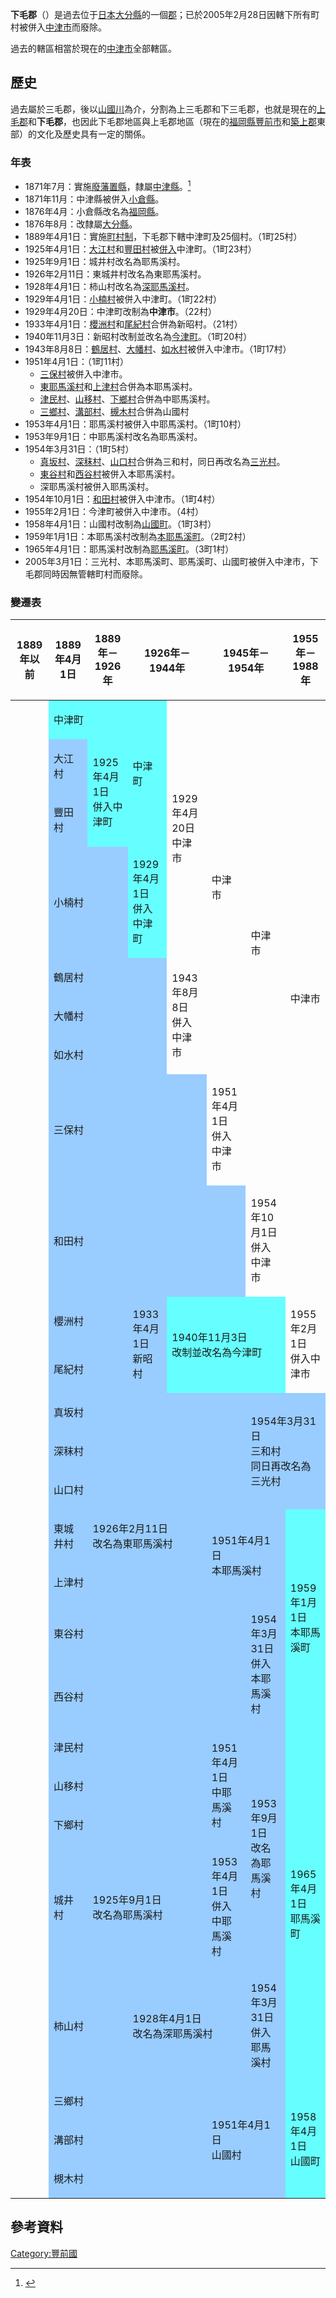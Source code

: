 {{日本郡 (廢除)|
| 郡 = 下毛郡
| 日文原名 = 下毛郡
| 平假名 = しもげぐん
| 羅馬字拼音 = Shimoge -gun
| 地圖=
| 廢除時間 = 2005年2月28日
| 廢除理由 = 無管轄町村
| 廢除時處置 = '''下毛郡''' → [[中津市|中津市]]
| 現在郡 = 
| 都道府縣 = 大分縣
| 編號 = 
| 町 = 3
| 村 = 1
| 經度 = 
| 緯度 = 
| 註記 = 
|}}
'''下毛郡'''（{{jpn|j=下毛郡|hg=しもげぐん|rm=Shimoge gun|f=y}}）是過去位于[[日本|日本]][[大分縣|大分縣]]的一個[[郡|郡]]；已於2005年2月28日因轄下所有町村被併入[[中津市|中津市]]而廢除。

過去的轄區相當於現在的[[中津市|中津市]]全部轄區。

== 歷史 ==
過去屬於三毛郡，後以[[山國川|山國川]]為介，分割為上三毛郡和下三毛郡，也就是現在的[[上毛郡|上毛郡]]和'''下毛郡'''，也因此下毛郡地區與上毛郡地區（現在的[[福岡縣|福岡縣]][[豐前市|豐前市]]和[[築上郡|築上郡]]東部）的文化及歷史具有一定的關係。

=== 年表 ===
* 1871年7月：實施[[廢藩置縣|廢藩置縣]]，隸屬[[中津縣|中津縣]]。<ref>{{Cite web| publisher=中津市政府| title=歷史| url=http://www.city-nakatsu.jp/modules/kikaku/index.php?id=8| accessdate=2008年11月9日| language=ja| deadurl=yes| archiveurl=https://web.archive.org/web/20081010201754/http://www.city-nakatsu.jp/modules/kikaku/index.php?id=8| archivedate=2008年10月10日}}</ref>
* 1871年11月：中津縣被併入[[小倉縣|小倉縣]]。
* 1876年4月：小倉縣改名為[[福岡縣|福岡縣]]。
* 1876年8月：改隸屬[[大分縣|大分縣]]。
* 1889年4月1日：實施[[町村制|町村制]]，下毛郡下轄中津町及25個村。（1町25村）
* 1925年4月1日：[[大江村|大江村]]和[[豐田村|豐田村]]被[[市町村合併|併入]]中津町。（1町23村）
* 1925年9月1日：城井村改名為耶馬溪村。
* 1926年2月11日：東城井村改名為東耶馬溪村。
* 1928年4月1日：柿山村改名為[[深耶馬溪村|深耶馬溪村]]。
* 1929年4月1日：[[小楠村|小楠村]]被併入中津町。（1町22村）
* 1929年4月20日：中津町改制為'''中津市'''。（22村）
* 1933年4月1日：[[櫻洲村|櫻洲村]]和[[尾紀村|尾紀村]]合併為新昭村。（21村）
* 1940年11月3日：新昭村改制並改名為[[今津町|今津町]]。（1町20村）
* 1943年8月8日：[[鶴居村_(大分縣)|鶴居村]]、[[大幡村|大幡村]]、[[如水村|如水村]]被併入中津市。（1町17村）
* 1951年4月1日：（1町11村）
** [[三保村|三保村]]被併入中津市。
** [[東耶馬溪村|東耶馬溪村]]和[[上津村|上津村]]合併為本耶馬溪村。
** [[津民村|津民村]]、[[山移村|山移村]]、[[下鄉村|下鄉村]]合併為中耶馬溪村。
** [[三鄉村|三鄉村]]、[[溝部村|溝部村]]、[[槻木村|槻木村]]合併為山國村
* 1953年4月1日：耶馬溪村被併入中耶馬溪村。（1町10村）
* 1953年9月1日：中耶馬溪村改名為耶馬溪村。
* 1954年3月31日：（1町5村）
** [[真坂村|真坂村]]、[[深秣村|深秣村]]、[[山口村|山口村]]合併為三和村，同日再改名為[[三光村|三光村]]。
** [[東谷村|東谷村]]和[[西谷村|西谷村]]被併入本耶馬溪村。
** 深耶馬溪村被併入耶馬溪村。
* 1954年10月1日：[[和田村|和田村]]被併入中津市。（1町4村）
* 1955年2月1日：今津町被併入中津市。（4村）
* 1958年4月1日：山國村改制為[[山國町|山國町]]。（1町3村）
* 1959年1月1日：本耶馬溪村改制為[[本耶馬溪町|本耶馬溪町]]。（2町2村）
* 1965年4月1日：耶馬溪村改制為[[耶馬溪町|耶馬溪町]]。（3町1村）
* 2005年3月1日：三光村、本耶馬溪町、耶馬溪町、山國町被併入中津市，下毛郡同時因無管轄町村而廢除。

=== 變遷表 ===
{| class="wikitable" style="font-size:x-small"
! 1889年以前
! 1889年4月1日
! 1889年－1926年
! colspan=2 | 1926年－1944年
! colspan=2 | 1945年－1954年
! 1955年－1988年
! 1988 - 現在
! 現在
|-
| 
| colspan=2 style="background-color:#6ff;" | 中津町
| rowspan=3 style="background-color:#6ff;" | 中津町
| rowspan=4 | 1929年4月20日<br />中津市
| rowspan=7 | 中津市
| rowspan=8 | 中津市
| rowspan=9 | 中津市
| rowspan=11 | 中津市
| rowspan=26 | 中津市
|-
| 
| style="background-color:#9cf;" | 大江村
| rowspan=2 style="background-color:#6ff;" | 1925年4月1日<br />併入中津町
|-
| 
| style="background-color:#9cf;" | 豐田村
|-
| 
| colspan=2 style="background-color:#9cf;" | 小楠村
| style="background-color:#6ff;" | 1929年4月1日<br />併入中津町
|-
| 
| colspan=3 style="background-color:#9cf;" | 鶴居村
| rowspan=3 | 1943年8月8日<br />併入中津市
|-
| 
| colspan=3 style="background-color:#9cf;" | 大幡村
|-
| 
| colspan=3 style="background-color:#9cf;" | 如水村
|-
| 
| colspan=4 style="background-color:#9cf;" | 三保村
| 1951年4月1日<br />併入中津市
|-
| 
| colspan=5 style="background-color:#9cf;" | 和田村
| 1954年10月1日<br />併入中津市
|-
| 
| colspan=2 style="background-color:#9cf;" | 櫻洲村
| rowspan=2 style="background-color:#9cf;" | 1933年4月1日<br />新昭村
| rowspan=2 colspan=3 style="background-color:#6ff;" | 1940年11月3日<br />改制並改名為今津町
| rowspan=2 | 1955年2月1日<br />併入中津市
|-
| 
| colspan=2 style="background-color:#9cf;" | 尾紀村
|-
| 
| colspan=5 style="background-color:#9cf;" | 真坂村
| rowspan=3 colspan=2 style="background-color:#9cf;" | 1954年3月31日<br />三和村<br />同日再改名為三光村
| rowspan=15 | 2005年3月1日<br />併入中津市

|-
| 
| colspan=5 style="background-color:#9cf;" | 深秣村
|-
| 
| colspan=5 style="background-color:#9cf;" | 山口村
|-
| 
| style="background-color:#9cf;" | 東城井村
| colspan=3 style="background-color:#9cf;" | 1926年2月11日<br />改名為東耶馬溪村
| rowspan=2 colspan=2 style="background-color:#9cf;" | 1951年4月1日<br />本耶馬溪村
| rowspan=4 style="background-color:#6ff;" | 1959年1月1日<br />本耶馬溪町
|-
| 
| colspan=4 style="background-color:#9cf;" | 上津村
|-
| 
| colspan=5 style="background-color:#9cf;" | 東谷村
| rowspan=2 style="background-color:#9cf;" | 1954年3月31日<br />併入本耶馬溪村
|-
| 
| colspan=5 style="background-color:#9cf;" | 西谷村
|-
| 
| colspan=4 style="background-color:#9cf;" | 津民村
| rowspan=3 style="background-color:#9cf;" | 1951年4月1日<br />中耶馬溪村
| rowspan=4 style="background-color:#9cf;" | 1953年9月1日<br />改名為耶馬溪村
| rowspan=5 style="background-color:#6ff;" | 1965年4月1日<br />耶馬溪町
|-
| 
| colspan=4 style="background-color:#9cf;" | 山移村
|-
| 
| colspan=4 style="background-color:#9cf;" | 下鄉村
|-
| 
| style="background-color:#9cf;" | 城井村
| colspan=3 style="background-color:#9cf;" | 1925年9月1日<br />改名為耶馬溪村
| style="background-color:#9cf;" | 1953年4月1日<br />併入中耶馬溪村
|-
| 
| colspan=2 style="background-color:#9cf;" | 柿山村
| colspan=3 style="background-color:#9cf;" | 1928年4月1日<br />改名為深耶馬溪村
| style="background-color:#9cf;" | 1954年3月31日<br />併入耶馬溪村
|-
| 
| colspan=4 style="background-color:#9cf;" | 三鄉村
| rowspan=3 colspan=2 style="background-color:#9cf;" | 1951年4月1日<br />山國村	
| rowspan=3 style="background-color:#6ff;" | 1958年4月1日<br />山國町
|-
| 
| colspan=4 style="background-color:#9cf;" | 溝部村
|-
| 
| colspan=4 style="background-color:#9cf;" | 槻木村
|}

== 參考資料 ==
{{reflist}}

{{豐國二國的郡}}

{{Authority control}}
[[Category:豐前國|Category:豐前國]]
